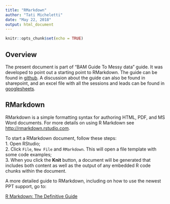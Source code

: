 ```yaml
---
title: "RMarkdown"
author: "Tati Micheletti"
date: "May 22, 2018"
output: html_document
---
```


```r
knitr::opts_chunk$set(echo = TRUE)
```

## Overview

The present document is part of "BAM Guide To Messy data" guide. It was developed to point out a starting point to RMarkdown. The guide can be found in [github](https://github.com/borealbirds/bamguide). A discussion about the guide can also be found in sharepoint, and an excel file with all the sessions and leads can be found in [googlesheets](https://docs.google.com/spreadsheets/d/1kVoG5cml7AFQYc35NNJmbv5Do9h527ZWPtLm6v2IwJQ/edit#gid=234398717).

## RMarkdown

RMarkdown is a simple formatting syntax for authoring HTML, PDF, and MS Word documents. For more details on using R Markdown see <http://rmarkdown.rstudio.com>.

To start a RMarkdown document, follow these steps:  
1. Open RStudio;  
2. Click `File`, `New File` and `RMarkdown`. This will open a file template with some code examples;  
3. When you click the **Knit** button, a document will be generated that includes both content as well as the output of any embedded R code chunks within the document.  


A more detailed guide to RMarkdown, including on how to use the newest PPT support, go to:  

[R Markdown: The Definitive Guide](https://bookdown.org/yihui/rmarkdown/)
